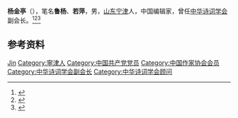 '''杨金亭'''（{{bd|1931年|}}），笔名'''鲁杨'''、'''若萍'''，男，[[山东|山东]][[宁津县|宁津]]人，中国编辑家，曾任[[中华诗词学会|中华诗词学会]]副会长。<ref>{{Cite book|title=中国文学大辞典 • 第四卷|author=马良春, 李福田总主编|publisher=天津人民出版社|year=1991|isbn=|location=天津|pages=}}</ref><ref>{{Cite web|title=杨金亭|url=http://www.chinawriter.com.cn/zxhy/member/5926.shtml|accessdate=2020-11-26|work=中国作家网|archive-date=2020-12-04|archive-url=https://web.archive.org/web/20201204053058/http://www.chinawriter.com.cn/zxhy/member/5926.shtml|dead-url=no}}</ref><ref>{{Cite book|title=当代诗词家大辞典|author=丁永淮主编; 黄才钦, 熊文祥, 吴健中等副主编|publisher=华中师范大学出版社|year=1996|isbn=|location=武汉|pages=}}</ref>

== 参考资料 ==
{{reflist}}

{{中国人物小作品}}
{{Navboxes
| title  = 杨金亭在[[中华诗词学会|中华诗词学会]]的职务
| list1  =
{{中华诗词学会第一届理事会}}
{{中华诗词学会第二届理事会}}
{{中华诗词学会第三届理事会}}
{{中华诗词学会第四届理事会}}
}}

{{Authority control}}
{{DEFAULTSORT:Yang杨}}
[[Category:杨姓|Jin]]
[[Category:寧津人|Category:寧津人]]
[[Category:中国共产党党员|Category:中国共产党党员]]
[[Category:中国作家协会会员|Category:中国作家协会会员]]
[[Category:中华诗词学会副会长|Category:中华诗词学会副会长]]
[[Category:中华诗词学会顾问|Category:中华诗词学会顾问]]
